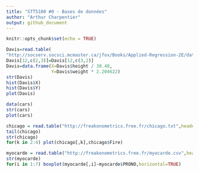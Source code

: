 ```yaml
---
title: "STT5100 #0 - Bases de données"
author: "Arthur Charpentier"
output: github_document
---
```


```r
knitr::opts_chunk$set(echo = TRUE)
```

```r
Davis=read.table(
"http://socserv.socsci.mcmaster.ca/jfox/Books/Applied-Regression-2E/datasets/Davis.txt")
Davis[12,c(2,3)]=Davis[12,c(3,2)]
Davis=data.frame(X=Davis$height / 30.48,
                 Y=Davis$weight * 2.204622)
str(Davis)
hist(Davis$X)
hist(Davis$Y)
plot(Davis)
```

```r
data(cars)
str(cars)
plot(cars)
```

```r
chicago = read.table("http://freakonometrics.free.fr/chicago.txt",header=TRUE,sep=";")
tail(chicago)
str(chicago)
for(k in 2:4) plot(chicago[,k],chicago$Fire)
```

```r
myocarde = read.table("http://freakonometrics.free.fr/myocarde.csv",head=TRUE, sep=";")
str(myocarde)
for(i in 1:7) boxplot(myocarde[,i]~myocarde$PRONO,horizontal=TRUE)
```